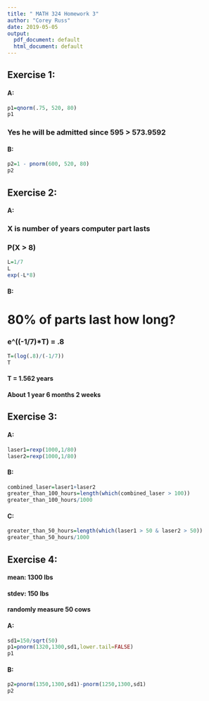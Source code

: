 ```yaml
---
title: " MATH 324 Homework 3"
author: "Corey Russ"
date: 2019-05-05
output:
  pdf_document: default
  html_document: default
---
```


## Exercise 1:
#### A:
```r
p1=qnorm(.75, 520, 80)
p1
```
### Yes he will be admitted since 595 > 573.9592

#### B:
```r
p2=1 - pnorm(600, 520, 80)
p2
```

## Exercise 2:
#### A:
### X is number of years computer part lasts
### P(X > 8)
```r
L=1/7
L
exp(-L*8)
```

#### B:
# 80% of parts last how long?
### e^((-1/7)*T) = .8

```r
T=(log(.8)/(-1/7))
T
```
#### T = 1.562 years
#### About 1 year 6 months 2 weeks

## Exercise 3:

#### A:
```r
laser1=rexp(1000,1/80)
laser2=rexp(1000,1/80)
```
#### B:
```r
combined_laser=laser1+laser2
greater_than_100_hours=length(which(combined_laser > 100))
greater_than_100_hours/1000
```

#### C:
```r
greater_than_50_hours=length(which(laser1 > 50 & laser2 > 50))
greater_than_50_hours/1000
```

## Exercise 4:

#### mean: 1300 lbs
#### stdev: 150 lbs
#### randomly measure 50 cows

#### A:
```r
sd1=150/sqrt(50)
p1=pnorm(1320,1300,sd1,lower.tail=FALSE)
p1
```

#### B:
```r
p2=pnorm(1350,1300,sd1)-pnorm(1250,1300,sd1)
p2
```





